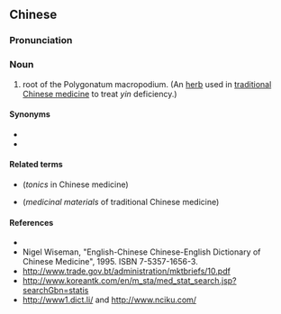 ==Chinese==
{{zh-forms}}

===Pronunciation===
{{zh-pron
|m=hǎiyùzhú
|cat=n
}}

===Noun===
{{zh-noun}}

# root of the Polygonatum macropodium. (An [[herb]] used in [[traditional Chinese medicine]] to treat ''yin'' deficiency.)

====Synonyms====
* {{l|zh|海竹}}
* {{l|zh|甜玉竹}}

====Related terms====
* {{l|zh|补益药}} (''tonics'' in Chinese medicine)
* {{l|zh|药材}} (''medicinal materials'' of traditional Chinese medicine)

====References====
* {{pedialite|海玉竹|lang=zh}}
* Nigel Wiseman, "English-Chinese Chinese-English Dictionary of Chinese Medicine", 1995. ISBN 7-5357-1656-3.
* http://www.trade.gov.bt/administration/mktbriefs/10.pdf
* http://www.koreantk.com/en/m_sta/med_stat_search.jsp?searchGbn=statis
* http://www1.dict.li/ and http://www.nciku.com/